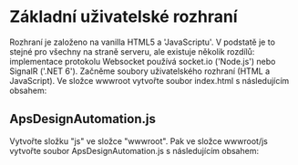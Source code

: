 
# Základní uživatelské rozhraní

Rozhraní je založeno na vanilla HTML5 a 'JavaScriptu'. V podstatě je to stejné pro všechny na straně serveru, ale existuje několik rozdílů: implementace protokolu Websocket používá socket.io ('Node.js') nebo SignalR ('.NET 6').
Začněme soubory uživatelského rozhraní (HTML a JavaScript). Ve složce wwwroot vytvořte soubor index.html s následujícím obsahem:

<EnvTabs
  NodeJsVsCode={IndexHtmlForNode}
  DotNetVsCode={IndexHtmlForNET}
  DotNetVs2022={IndexHtmlForNET}
/>

## ApsDesignAutomation.js

Vytvořte složku "js" ve složce "wwwroot". Pak ve složce wwwroot/js vytvořte soubor ApsDesignAutomation.js s následujícím obsahem:

<EnvTabs
  NodeJsVsCode={DAJSForNode}
  DotNetVsCode={DAJSForNET}
  DotNetVs2022={DAJSForNET}
/>
